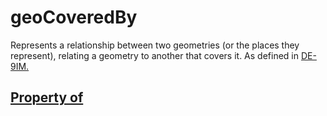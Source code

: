   

# geoCoveredBy

Represents a relationship between two geometries (or the places they represent), relating a geometry to another that covers it. As defined in <a href="https://en.wikipedia.org/wiki/DE-9IM">DE-9IM</Link>.

## Property of



